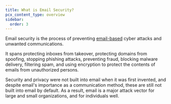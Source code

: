 ```yaml
---
title: What is Email Security?
pcx_content_type: overview
sidebar:
  order: 3
---
```


Email security is the process of preventing [email-based](https://www.cloudflare.com/learning/email-security/what-is-email/) cyber attacks and unwanted communications. 

It spans protecting inboxes from takeover, protecting domains from spoofing, stopping phishing attacks, preventing fraud, blocking malware delivery, filtering spam, and using encryption to protect the contents of emails from unauthorized persons.

Security and privacy were not built into email when it was first invented, and despite email's importance as a communication method, these are still not built into email by default. As a result, email is a major attack vector for large and small organizations, and for individuals well.